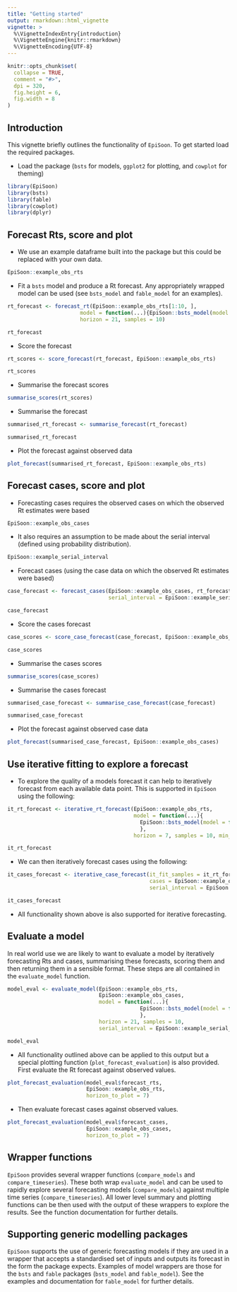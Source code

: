 ```yaml
---
title: "Getting started"
output: rmarkdown::html_vignette
vignette: >
  %\VignetteIndexEntry{introduction}
  %\VignetteEngine{knitr::rmarkdown}
  %\VignetteEncoding{UTF-8}
---
```


```r
knitr::opts_chunk$set(
  collapse = TRUE,
  comment = "#>",
  dpi = 320,
  fig.height = 6,
  fig.width = 8
)
```


## Introduction

This vignette briefly outlines the functionality of `EpiSoon`. To get started load the required packages.


* Load the package (`bsts` for models, `ggplot2` for plotting, and `cowplot` for theming)

```r
library(EpiSoon)
library(bsts)
library(fable)
library(cowplot)
library(dplyr)
```


## Forecast Rts, score and plot


* We use an example dataframe built into the package but this could be replaced with your own data.

```r
EpiSoon::example_obs_rts
```

* Fit a `bsts` model and produce a Rt forecast. Any appropriately wrapped model can be used (see `bsts_model` and `fable_model` for an examples).
```r
rt_forecast <- forecast_rt(EpiSoon::example_obs_rts[1:10, ],
                       model = function(...){EpiSoon::bsts_model(model = function(ss, y){bsts::AddAutoAr(ss, y = y, lags = 10)}, ...)},
                       horizon = 21, samples = 10)

rt_forecast
```

* Score the forecast

```r
rt_scores <- score_forecast(rt_forecast, EpiSoon::example_obs_rts)

rt_scores
```

* Summarise the forecast scores

```r
summarise_scores(rt_scores)
```

* Summarise the forecast

```r
summarised_rt_forecast <- summarise_forecast(rt_forecast)

summarised_rt_forecast
```

* Plot the forecast against observed data

```r
plot_forecast(summarised_rt_forecast, EpiSoon::example_obs_rts)
```

## Forecast cases, score and plot

* Forecasting cases requires the observed cases on which the observed Rt estimates were based

```r
EpiSoon::example_obs_cases
```

* It also requires an assumption to be made about the serial interval (defined using probability distribution).

```r
EpiSoon::example_serial_interval
```

* Forecast cases (using the case data on which the observed Rt estimates were based)

```r
case_forecast <- forecast_cases(EpiSoon::example_obs_cases, rt_forecast,
                                serial_interval = EpiSoon::example_serial_interval)

case_forecast
```


* Score the cases forecast

```r
case_scores <- score_case_forecast(case_forecast, EpiSoon::example_obs_cases)

case_scores
```

* Summarise the cases scores

```r
summarise_scores(case_scores)
```

* Summarise the cases forecast

```r
summarised_case_forecast <- summarise_case_forecast(case_forecast)

summarised_case_forecast
```

* Plot the forecast against observed case data

```r
plot_forecast(summarised_case_forecast, EpiSoon::example_obs_cases)
```

## Use iterative fitting to explore a forecast

* To explore the quality of a models forecast it can help to iteratively forecast from each available data point. This is supported in `EpiSoon` using the following:

```r
it_rt_forecast <- iterative_rt_forecast(EpiSoon::example_obs_rts,
                                        model = function(...){
                                          EpiSoon::bsts_model(model = function(ss, y){bsts::AddAutoAr(ss, y = y, lags = 10)}, ...)
                                          },
                                        horizon = 7, samples = 10, min_points = 4)

it_rt_forecast
```


* We can then iteratively forecast cases using the following:

```r
it_cases_forecast <- iterative_case_forecast(it_fit_samples = it_rt_forecast,
                                             cases = EpiSoon::example_obs_cases,
                                             serial_interval = EpiSoon::example_serial_interval)

it_cases_forecast
```

* All functionality shown above is also supported for iterative forecasting.

## Evaluate a model

In real world use we are likely to want to evaluate a model by iteratively forecasting Rts and cases, summarising these forecasts, scoring them and then returning them in a sensible format. These steps are all contained in the `evaluate_model` function.

```r
model_eval <- evaluate_model(EpiSoon::example_obs_rts,
                             EpiSoon::example_obs_cases,
                             model = function(...){
                                          EpiSoon::bsts_model(model = function(ss, y){bsts::AddAutoAr(ss, y = y, lags = 10)}, ...)
                                          },
                             horizon = 21, samples = 10,
                             serial_interval = EpiSoon::example_serial_interval)

model_eval
```
* All functionality outlined above can be applied to this output but a special plotting function (`plot_forecast_evaluation`) is also provided. First evaluate the Rt forecast against observed values.

```r
plot_forecast_evaluation(model_eval$forecast_rts,
                         EpiSoon::example_obs_rts,
                         horizon_to_plot = 7)
```

* Then evaluate forecast cases against observed values.


```r
plot_forecast_evaluation(model_eval$forecast_cases,
                         EpiSoon::example_obs_cases,
                         horizon_to_plot = 7)
```

## Wrapper functions

`EpiSoon` provides several wrapper functions (`compare_models` and `compare_timeseries`). These both wrap `evaluate_model` and can be used to rapidly explore several forecasting models (`compare_models`) against multiple time series (`compare_timeseries`). All lower level summary and plotting functions can be then used with the output of these wrappers to explore the results. See the function documentation for further details.

## Supporting generic modelling packages

`EpiSoon` supports the use of generic forecasting models if they are used in a wrapper that accepts a standardised set of inputs and outputs its forecast in the form the package expects. Examples of model wrappers are those for the `bsts` and `fable` packages (`bsts_model` and `fable_model`). See the examples and documentation for `fable_model` for further details. 
